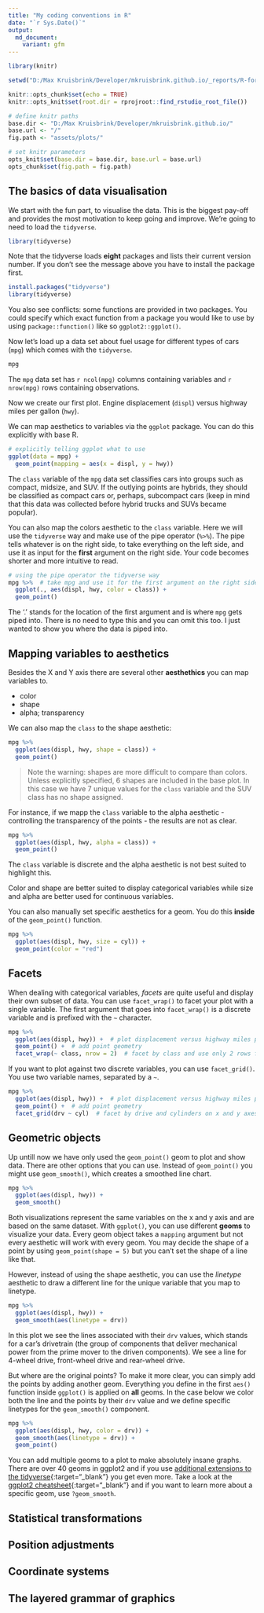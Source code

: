 ```yaml
---
title: "My coding conventions in R"
date: "`r Sys.Date()`"
output: 
  md_document:
    variant: gfm
---
```



```r

library(knitr)

setwd("D:/Max Kruisbrink/Developer/mkruisbrink.github.io/_reports/R-for-data-science/01-explore/01-data-visualisation")

knitr::opts_chunk$set(echo = TRUE)
knitr::opts_knit$set(root.dir = rprojroot::find_rstudio_root_file())

# define knitr paths
base.dir <- "D:/Max Kruisbrink/Developer/mkruisbrink.github.io/"
base.url <- "/"
fig.path <- "assets/plots/"

# set knitr parameters
opts_knit$set(base.dir = base.dir, base.url = base.url)
opts_chunk$set(fig.path = fig.path) 
```



## The basics of data visualisation

We start with the fun part, to visualise the data. This is the biggest pay-off and provides the most motivation to keep going and improve. We're going to need to load the `tidyverse`.

```r
library(tidyverse)
```
Note that the tidyverse loads **eight** packages and lists their current version number. If you don't see the message above you have to install the package first.


```r
install.packages("tidyverse")
library(tidyverse)
```

You also see conflicts: some functions are provided in two packages. You could specify which exact function from a package you would like to use by using `package::function()` like so `ggplot2::ggplot()`.


Now let's load up a data set about fuel usage for different types of cars (`mpg`) which comes with the `tidyverse`.

```r
mpg
```

The `mpg` data set has `r ncol(mpg)` columns containing variables and `r nrow(mpg)` rows containing observations.

Now we create our first plot. Engine displacement (`displ`) versus highway miles per gallon (`hwy`).

We can map aesthetics to variables via the `ggplot` package. You can do this explicitly with base R.

```r
# explicitly telling ggplot what to use
ggplot(data = mpg) + 
  geom_point(mapping = aes(x = displ, y = hwy))

```

The `class` variable of the `mpg` data set classifies cars into groups such as compact, midsize, and SUV. If the outlying points are hybrids, they should be classified as compact cars or, perhaps, subcompact cars (keep in mind that this data was collected before hybrid trucks and SUVs became popular).

You can also map the colors aesthetic to the `class` variable. Here we will use the `tidyverse` way and make use of the pipe operator (` %>%`). The pipe tells whatever is on the right side, to take everything on the left side, and use it as input for the **first** argument on the right side. Your code becomes shorter and more intuitive to read.

```r
# using the pipe operator the tidyverse way
mpg %>%  # take mpg and use it for the first argument on the right side
  ggplot(., aes(displ, hwy, color = class)) +  
  geom_point()
```

The '.' stands for the location of the first argument and is where `mpg` gets piped into. There is no need to type this and you can omit this too. I just wanted to show you where the data is piped into.

## Mapping variables to aesthetics

Besides the X and Y axis there are several other **aesthethics** you can map variables to.

* color
* shape 
* alpha; transparency

We can also map the `class` to the shape aesthetic:

```r
mpg %>% 
  ggplot(aes(displ, hwy, shape = class)) +
  geom_point()
```

>
Note the warning: shapes are more difficult to compare than colors. Unless explicitly specified, 6 shapes are included in the base plot. In this case we have 7 unique values for the `class` variable and the SUV class has no shape assigned.

For instance, if we mapp the `class` variable to the alpha aesthetic - controlling the transparency of the points - the results are not as clear.

```r
mpg %>% 
  ggplot(aes(displ, hwy, alpha = class)) +
  geom_point()

```

The `class` variable is discrete and the alpha aesthetic is not best suited to highlight this.

Color and shape are better suited to display categorical variables while size and alpha are better used for continuous variables. 

You can also manually set specific aesthetics for a geom. You do this **inside** of the `geom_point()` function.

```r
mpg %>% 
  ggplot(aes(displ, hwy, size = cyl)) +
  geom_point(color = "red")
```

## Facets

When dealing with categorical variables, *facets* are quite useful and display their own subset of data. You can use `facet_wrap()` to facet your plot with a single variable. The first argument that goes into `facet_wrap()` is a discrete variable and is prefixed with the `~` character. 

```r
mpg %>% 
  ggplot(aes(displ, hwy)) +  # plot displacement versus highway miles per gallon
  geom_point() +  # add point geometry
  facet_wrap(~ class, nrow = 2)  # facet by class and use only 2 rows for the data
```

If you want to plot against two discrete variables, you can use `facet_grid()`. You use two variable names, separated by a `~`.

```r

mpg %>% 
  ggplot(aes(displ, hwy)) +  # plot displacement versus highway miles per gallon
  geom_point() +  # add point geometry
  facet_grid(drv ~ cyl)  # facet by drive and cylinders on x and y axes
```

## Geometric objects

Up untill now we have only used the `geom_point()` geom to plot and show data. There are other options that you can use.
Instead of `geom_point()` you might use `geom_smooth()`, which creates a smoothed line chart.

```r
mpg %>% 
  ggplot(aes(displ, hwy)) +
  geom_smooth()
```

Both visualizations represent the same variables on the x and y axis and are based on the same dataset. With `ggplot()`, you can use different **geoms** to visualize your data. Every geom object takes a `mapping` argument but not every aesthetic will work with every geom. You may decide the shape of a point by using `geom_point(shape = 5)` but you can't set the shape of a line like that.

However, instead of using the shape aesthetic, you can use the *linetype* aesthetic to draw a different line for the unique variable that you map to linetype.


```r
mpg %>% 
  ggplot(aes(displ, hwy)) + 
  geom_smooth(aes(linetype = drv))
```

In this plot we see the lines associated with their `drv` values, which stands for a car's drivetrain (the group of components that deliver mechanical power from the prime mover to the driven components). We see a line for 4-wheel drive, front-wheel drive and rear-wheel drive.

But where are the original points? To make it more clear, you can simply add the points by adding another geom. Everything you define in the first `aes()` function inside `ggplot()` is applied on **all** geoms. In the case below we color both the line and the points by their `drv` value and we define specific linetypes for the `geom_smooth()` component.

```r
mpg %>% 
  ggplot(aes(displ, hwy, color = drv)) + 
  geom_smooth(aes(linetype = drv)) +
  geom_point()
```

You can add multiple geoms to a plot to make absolutely insane graphs. There are over 40 geoms in ggplot2 and if you use [additional extensions to the tidyverse](https://exts.ggplot2.tidyverse.org/gallery/){:target="_blank"} you get even more. Take a look at the [ggplot2 cheatsheet](https://r4ds.had.co.nz/data-visualisation.html#geometric-objects){:target="_blank"} and if you want to learn more about a specific geom, use `?geom_smooth`.



## Statistical transformations

## Position adjustments

## Coordinate systems

## The layered grammar of graphics
